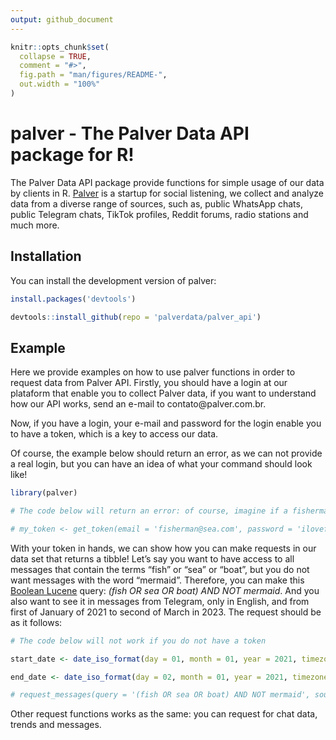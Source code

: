 ```yaml
---
output: github_document
---
```


<!-- README.md is generated from README.Rmd. Please edit that file -->

```r
knitr::opts_chunk$set(
  collapse = TRUE,
  comment = "#>",
  fig.path = "man/figures/README-",
  out.width = "100%"
)
```

# palver - The Palver Data API package for R!

<!-- badges: start -->
<!-- badges: end -->

The Palver Data API package provide functions for simple usage of our data by clients in R. [Palver](https://www.palver.com.br/) is a startup for social listening, we collect and analyze data from a diverse range of sources, such as, public WhatsApp chats, public Telegram chats, TikTok profiles, Reddit forums, radio stations and much more.

## Installation

You can install the development version of palver:

``` r
install.packages('devtools')

devtools::install_github(repo = 'palverdata/palver_api')
```

## Example

Here we provide examples on how to use palver functions in order to request data from Palver API. Firstly, you should have a login at our plataform that enable you to collect Palver data, if you want to understand how our API works, send an e-mail to contato@palver.com.br.

Now, if you have a login, your e-mail and password for the login enable you to have a token, which is a key to access our data. 

Of course, the example below should return an error, as we can not provide a real login, but you can have an idea of what your command should look like!

```r
library(palver)

# The code below will return an error: of course, imagine if a fisherman would have such obvious e-mail and password!

# my_token <- get_token(email = 'fisherman@sea.com', password = 'ilovefish')

```

With your token in hands, we can show how you can make requests in our data set that returns a tibble! Let's say you want to have access to all messages that contain the terms "fish" or "sea" or "boat", but you do not want messages with the word "mermaid". Therefore, you can make this [Boolean Lucene](https://solr.apache.org/guide/6_6/the-standard-query-parser.html) query: *(fish OR sea OR boat) AND NOT mermaid*. And you also want to see it in messages from Telegram, only in English, and from first of January of 2021 to second of March in 2023. The request should be as it follows:

```r
# The code below will not work if you do not have a token

start_date <- date_iso_format(day = 01, month = 01, year = 2021, timezone = 'America/Sao_Paulo')

end_date <- date_iso_format(day = 02, month = 01, year = 2021, timezone = 'America/Sao_Paulo')

# request_messages(query = '(fish OR sea OR boat) AND NOT mermaid', source = 'telegram', lang = 'en', startDate = start_date, endDate = end_date, token = my_token)
```

Other request functions works as the same: you can request for chat data, trends and messages.

